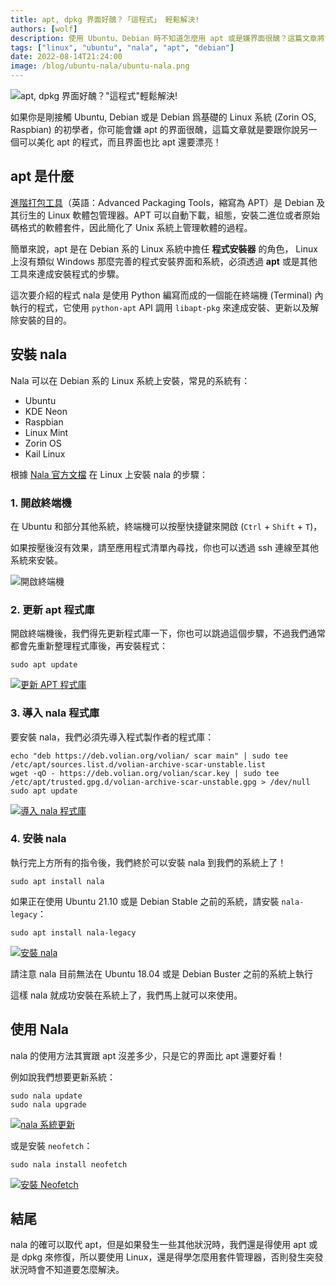 ```yaml
---
title: apt, dpkg 界面好醜？「這程式」 輕鬆解決!
authors: [wolf]
description: 使用 Ubuntu、Debian 時不知道怎麼用 apt 或是嫌界面很醜？這篇文章將會教你使用 nala 輕鬆解決這個問題！
tags: ["linux", "ubuntu", "nala", "apt", "debian"]
date: 2022-08-14T21:24:00
image: /blog/ubuntu-nala/ubuntu-nala.png
---
```


![apt, dpkg 界面好醜？"這程式"輕鬆解決!](/blog/ubuntu-nala/ubuntu-nala.png)

如果你是剛接觸 Ubuntu, Debian 或是 Debian 爲基礎的 Linux 系統 (Zorin OS, Raspbian) 的初學者，你可能會嫌 apt 的界面很醜，這篇文章就是要跟你說另一個可以美化 apt 的程式，而且界面也比 apt 還要漂亮！

## apt 是什麼

[進階打包工具](https://zh.wikipedia.org/zh-tw/APT)（英語：Advanced Packaging Tools，縮寫為 APT）是 Debian 及其衍生的 Linux 軟體包管理器。APT 可以自動下載，組態，安裝二進位或者原始碼格式的軟體套件，因此簡化了 Unix 系統上管理軟體的過程。

簡單來說，apt 是在 Debian 系的 Linux 系統中擔任 **程式安裝器** 的角色， Linux 上沒有類似 Windows 那麼完善的程式安裝界面和系統，必須透過 **apt** 或是其他工具來達成安裝程式的步驟。

<Adsense />

這次要介紹的程式 nala 是使用 Python 編寫而成的一個能在終端機 (Terminal) 內執行的程式，它使用 `python-apt` API 調用 `libapt-pkg` 來達成安裝、更新以及解除安裝的目的。

## 安裝 nala

Nala 可以在 Debian 系的 Linux 系統上安裝，常見的系統有：

- Ubuntu
- KDE Neon
- Raspbian
- Linux Mint
- Zorin OS
- Kail Linux

根據 [Nala 官方文檔](https://gitlab.com/volian/nala/-/wikis/Installation) 在 Linux 上安裝 nala 的步驟：

### 1. 開啟終端機

在 Ubuntu 和部分其他系統，終端機可以按壓快捷鍵來開啟 (`Ctrl` + `Shift` + `T`)，

如果按壓後沒有效果，請至應用程式清單內尋找，你也可以透過 ssh 連線至其他系統來安裝。

![開啟終端機](/blog/ubuntu-nala/open-terminal.png)

### 2. 更新 apt 程式庫

<Adsense />

開啟終端機後，我們得先更新程式庫一下，你也可以跳過這個步驟，不過我們通常都會先重新整理程式庫後，再安裝程式：

```shell showLineNumbers
sudo apt update
```

[![更新 APT 程式庫](https://asciinema.org/a/514665.svg)](https://asciinema.org/a/514665)

### 3. 導入 nala 程式庫

要安裝 nala，我們必須先導入程式製作者的程式庫：

```shell showLineNumbers
echo "deb https://deb.volian.org/volian/ scar main" | sudo tee /etc/apt/sources.list.d/volian-archive-scar-unstable.list
wget -qO - https://deb.volian.org/volian/scar.key | sudo tee /etc/apt/trusted.gpg.d/volian-archive-scar-unstable.gpg > /dev/null
sudo apt update
```

[![導入 nala 程式庫](https://asciinema.org/a/514667.svg)](https://asciinema.org/a/514667)

### 4. 安裝 nala

執行完上方所有的指令後，我們終於可以安裝 nala 到我們的系統上了！

```shell showLineNumbers
sudo apt install nala
```

如果正在使用 Ubuntu 21.10 或是 Debian Stable 之前的系統，請安裝 `nala-legacy`：

<Adsense />

```shell showLineNumbers
sudo apt install nala-legacy
```

[![安裝 nala](https://asciinema.org/a/514668.svg)](https://asciinema.org/a/514668)

<Warning>
  請注意 nala 目前無法在 Ubuntu 18.04 或是 Debian Buster 之前的系統上執行
</Warning>

這樣 nala 就成功安裝在系統上了，我們馬上就可以來使用。

## 使用 Nala

nala 的使用方法其實跟 apt 沒差多少，只是它的界面比 apt 還要好看！

例如說我們想要更新系統：

```shell showLineNumbers
sudo nala update
sudo nala upgrade
```

[![nala 系統更新](https://asciinema.org/a/514669.svg)](https://asciinema.org/a/514669)

或是安裝 `neofetch`：

```shell showLineNumbers
sudo nala install neofetch
```

[![安裝 Neofetch](https://asciinema.org/a/514670.svg)](https://asciinema.org/a/514670)

## 結尾

nala 的確可以取代 apt，但是如果發生一些其他狀況時，我們還是得使用 apt 或是 dpkg 來修復，所以要使用 Linux，還是得學怎麼用套件管理器，否則發生突發狀況時會不知道要怎麼解決。

<Adsense />
